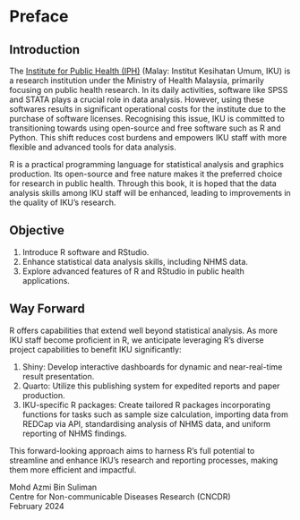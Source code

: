 # Preface {.unnumbered}

## Introduction {.unnumbered}

The [Institute for Public Health (IPH)](https://iku.gov.my/) (Malay: Institut Kesihatan Umum, IKU) is a research institution under the Ministry of Health Malaysia, primarily focusing on public health research. In its daily activities, software like SPSS and STATA plays a crucial role in data analysis. However, using these softwares results in significant operational costs for the institute due to the purchase of software licenses. Recognising this issue, IKU is committed to transitioning towards using open-source and free software such as R and Python. This shift reduces cost burdens and empowers IKU staff with more flexible and advanced tools for data analysis.

\par

R is a practical programming language for statistical analysis and graphics production. Its open-source and free nature makes it the preferred choice for research in public health. Through this book, it is hoped that the data analysis skills among IKU staff will be enhanced, leading to improvements in the quality of IKU's research.

## Objective {.unnumbered}

1.  Introduce R software and RStudio.
2.  Enhance statistical data analysis skills, including NHMS data.
3.  Explore advanced features of R and RStudio in public health applications.

\newpage

## Way Forward {.unnumbered}

R offers capabilities that extend well beyond statistical analysis. As more IKU staff become proficient in R, we anticipate leveraging R's diverse project capabilities to benefit IKU significantly:

1.  Shiny: Develop interactive dashboards for dynamic and near-real-time result presentation.
2.  Quarto: Utilize this publishing system for expedited reports and paper production.
3.  IKU-specific R packages: Create tailored R packages incorporating functions for tasks such as sample size calculation, importing data from REDCap via API, standardising analysis of NHMS data, and uniform reporting of NHMS findings.

\par

This forward-looking approach aims to harness R's full potential to streamline and enhance IKU's research and reporting processes, making them more efficient and impactful.

\vfill
\noindent Mohd Azmi Bin Suliman  
\noindent Centre for Non-communicable Diseases Research (CNCDR)  
\noindent February 2024
